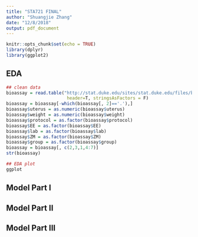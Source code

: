 ```yaml
---
title: "STA721 FINAL"
author: "Shuangjie Zhang"
date: "12/8/2018"
output: pdf_document
---
```


```r
knitr::opts_chunk$set(echo = TRUE)
library(dplyr)
library(ggplot2)
```

## EDA



```r
## clean data
bioassay = read.table("http://stat.duke.edu/sites/stat.duke.edu/files/bioassay.txt",
                       header=T, stringsAsFactors = F)
bioassay = bioassay[-which(bioassay[, 2]=='.'),]
bioassay$uterus = as.numeric(bioassay$uterus)
bioassay$weight = as.numeric(bioassay$weight)
bioassay$protocol = as.factor(bioassay$protocol)
bioassay$EE = as.factor(bioassay$EE)
bioassay$lab = as.factor(bioassay$lab)
bioassay$ZM = as.factor(bioassay$ZM)
bioassay$group = as.factor(bioassay$group)
bioassay = bioassay[, c(2,3,1,4:7)]
str(bioassay)
```

```r
## EDA plot
ggplot
```

## Model Part I

## Model Part II

## Model Part III



